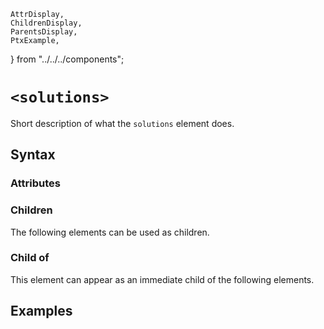     AttrDisplay,
    ChildrenDisplay,
    ParentsDisplay,
    PtxExample,
} from "../../../components";

# `<solutions>`

Short description of what the `solutions` element does.

## Syntax

### Attributes

<AttrDisplay name="solutions" />

### Children

The following elements can be used as children.

<ChildrenDisplay name="solutions" />

### Child of

This element can appear as an immediate child of the following elements.

<ParentsDisplay name="solutions" />

## Examples

    